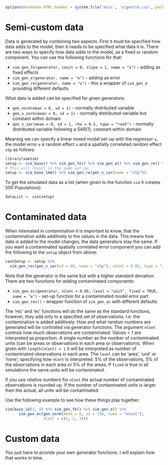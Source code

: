 <!--
%\VignetteEngine{knitr::knitr}
%\VignetteIndexEntry{Introduction}
-->
```r
options(markdown.HTML.header = system.file('misc', 'vignette.css', package='knitr'))
```

# Semi-custom data

Data is generated by combining two aspects. First it must be specified how data adds to the model, then it needs to be specified what data it is. There are two ways to specify how data adds to the model, as a fixed or random component. You can use the following functions for that:

- `sim_gen_fe(generator, const = 0, slope = 1, name = "x")` - adding as fixed effects
- `sim_gen_e(generator, name = "e")` - adding as error
- `sim_gen_re(generator, name = "v")` - this a wrapper of `sim_gen_e` providing different defaults

What data is added can be specified for given generators:

- `gen_norm(mean = 0, sd = 1)` - normally distributed variable
- `gen_v_norm(mean = 0, sd = 1)` - normally distributed variable but constant within domain
- `gen_v_sar(mean = 0, sd = 1, rho = 0.5, type = "rook")` - normally distributed variable following a SAR(1), constant within domain

Meaning we can specify a linear mixed model set-up with the regressor `x`, the model error `e` a random effect `v` and a spatially correlated random effect `vSp` as follows:

```r
library(saeSim)
setup <- sim_base() %>% sim_gen_fe() %>% sim_gen_e() %>% sim_gen_re() %>% sim_gen_re(gen_v_sar(name = "vSp"))
# This will result in the same set-up:
setup <- sim_base_lmm() %>% sim_gen_re(gen_v_sar(name = "vSp"))
```

To get the simulated data as a list (when given to the function `sim` it creates 500 Populations):

```r
dataList <- sim(setup)
```

# Contaminated data

When interested in contamination it is important to know, that the contamination adds additively to the values in the data. This means how data is added to the model changes, the data generators stay the same. If you want a contaminated spatially correlated error component you can add the following to the `setup` object from above:

```r
contSetup <- setup %>% 
  sim_gen_rec(gen_v_sar(sd = 40, name = "vSp"), nCont = 0.05, type = "area", areaVar = "idD", fixed = TRUE)
```

Note that the generator is the same but with a higher standard deviation. There are two functions for adding contaminated components:

- `sim_gen_ec(generator, nCont = 0.05, level = "unit", fixed = TRUE, name = "e")` - set-up function for a contaminated model error part
- `sim_gen_rec()` - wrapper function of `sim_gen_ec` with different defaults

The 'rec' and 'ec' functions will do the same as the standard functions, however, they add only to a specified set of observations. I.e. the contamination is added additively. How and what random numbers are generated will be controlled via generator functions. The argument `nCont` controls how much observations are contaminated. Values < 1 are interpreted as proportion. A single number as the number of contaminated units (can be areas or observations in each area or observations). When given with `length(nCont) > 1` it will be interpreted as number of contaminated observations in each area. The `level` can be 'area', 'unit' or 'none'; specifying how `nCont` is interpreted. 5% of the observations, 5% of the observations in each area or 5% of the areas. If `fixed` is true in all simulations the same units will be contaminated.

If you use relative numbers for `nCont` the actual number of contaminated observations is rounded up. If the number of contaminated units is larger then the actual, all units will be contaminated.

Use the following example to see how these things play together:

```r
sim(base_id(3, 4) %>% sim_gen_fe() %>% sim_gen_e() %>% 
      sim_gen_ec(gen_norm(mean = 0, sd = 150, name = "eCont"), 
                 nCont = c(1, 2, 3)))
```

# Custom data

You just have to provide your own generator functions. I will explain how that works in time.